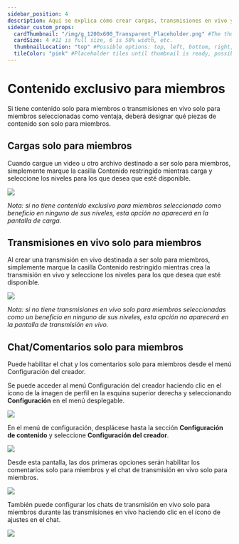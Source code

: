 ```yaml
---
sidebar_position: 4
description: Aquí se explica cómo crear cargas, transmisiones en vivo y chat solo para miembros.
sidebar_custom_props:
  cardThumbnail: "/img/g_1200x600_Transparent_Placeholder.png" #The thumbnail on the category card.
  cardSize: 4 #12 is full size, 6 is 50% width, etc.
  thumbnailLocation: "top" #Possible options: top, left, bottom, right, none
  tileColor: "pink" #Placeholder tiles until thumbnail is ready, possible options: blue, cream, darkpurple, lightpurple, mauve, orange, pink, none
---
```


# Contenido exclusivo para miembros

Si tiene contenido solo para miembros o transmisiones en vivo solo para miembros seleccionadas como ventaja, deberá designar qué piezas de contenido son solo para miembros.

## Cargas solo para miembros

Cuando cargue un video u otro archivo destinado a ser solo para miembros, simplemente marque la casilla Contenido restringido mientras carga y seleccione los niveles para los que desea que esté disponible.

![](https://i.imgur.com/BBDkllL.png)

*Nota: si no tiene contenido exclusivo para miembros seleccionado como beneficio en ninguno de sus niveles, esta opción no aparecerá en la pantalla de carga.*

## Transmisiones en vivo solo para miembros

Al crear una transmisión en vivo destinada a ser solo para miembros, simplemente marque la casilla Contenido restringido mientras crea la transmisión en vivo y seleccione los niveles para los que desea que esté disponible.

![](https://i.imgur.com/BBDkllL.png)

*Nota: si no tiene transmisiones en vivo solo para miembros seleccionadas como un beneficio en ninguno de sus niveles, esta opción no aparecerá en la pantalla de transmisión en vivo.*

## Chat/Comentarios solo para miembros

Puede habilitar el chat y los comentarios solo para miembros desde el menú Configuración del creador.

Se puede acceder al menú Configuración del creador haciendo clic en el ícono de la imagen de perfil en la esquina superior derecha y seleccionando **Configuración** en el menú desplegable.

![](https://i.imgur.com/Bmqh81Y.jpg)

En el menú de configuración, desplácese hasta la sección **Configuración de contenido** y seleccione **Configuración del creador**.

![](https://i.imgur.com/D33SuN0.png)

Desde esta pantalla, las dos primeras opciones serán habilitar los comentarios solo para miembros y el chat de transmisión en vivo solo para miembros.

![](https://i.imgur.com/tTLmFCT.png)

También puede configurar los chats de transmisión en vivo solo para miembros durante las transmisiones en vivo haciendo clic en el ícono de ajustes en el chat.

![](https://i.imgur.com/JSFicSW.png)
